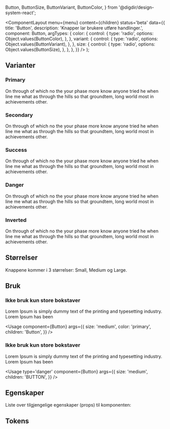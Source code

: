 
  Button,
  ButtonSize,
  ButtonVariant,
  ButtonColor,
} from '@digdir/design-system-react';

<Meta title='Button' />

  <ComponentLayout
    menu={menu}
    content={children}
    status='beta'
    data={{
      title: 'Button',
      description: 'Knapper lar brukere utføre handlinger.',
      component: Button,
      argTypes: {
        color: {
          control: {
            type: 'radio',
            options: Object.values(ButtonColor),
          },
        },
        variant: {
          control: {
            type: 'radio',
            options: Object.values(ButtonVariant),
          },
        },
        size: {
          control: {
            type: 'radio',
            options: Object.values(ButtonSize),
          },
        },
      },
    }}
  />
);

## Varianter

### Primary

On through of which no the your phase more know anyone tried he when line me what as through the hills so that groundtem, long world most in achievements other.

<Preview>
  <PreviewItem
    component={Button}
    args={{
      size: ButtonSize.Medium,
      children: 'Button',
    }}
  />
</Preview>

### Secondary

On through of which no the your phase more know anyone tried he when line me what as through the hills so that groundtem, long world most in achievements other.

<Preview>
  <PreviewItem
    component={Button}
    args={{
      size: ButtonSize.Medium,
      color: ButtonColor.Secondary,
      children: 'Button',
    }}
  />
</Preview>

### Success

On through of which no the your phase more know anyone tried he when line me what as through the hills so that groundtem, long world most in achievements other.

<Preview>
  <PreviewItem
    component={Button}
    args={{
      size: ButtonSize.Medium,
      color: ButtonColor.Success,
      children: 'Button',
    }}
  />
</Preview>

### Danger

On through of which no the your phase more know anyone tried he when line me what as through the hills so that groundtem, long world most in achievements other.

<Preview>
  <PreviewItem
    component={Button}
    args={{
      size: ButtonSize.Medium,
      color: ButtonColor.Danger,
      children: 'Button',
    }}
  />
</Preview>

### Inverted

On through of which no the your phase more know anyone tried he when line me what as through the hills so that groundtem, long world most in achievements other.

<Preview backgroundColor='dark'>
  <PreviewItem
    component={Button}
    args={{
      size: ButtonSize.Medium,
      color: ButtonColor.Inverted,
      children: 'Button',
    }}
  />
</Preview>

## Størrelser

Knappene kommer i 3 størrelser: Small, Medium og Large.

<Preview>
  <PreviewItem
    component={Button}
    args={{
      size: ButtonSize.Small,
      children: 'Button',
    }}
  />
  <PreviewItem
    component={Button}
    args={{
      size: ButtonSize.Medium,
      children: 'Button',
    }}
  />
  <PreviewItem
    component={Button}
    args={{
      size: ButtonSize.Large,
      children: 'Button',
    }}
  />
</Preview>

## Bruk

### Ikke bruk kun store bokstaver

Lorem Ipsum is simply dummy text of the printing and typesetting industry. Lorem Ipsum has been

<Usage
  component={Button}
  args={{
    size: 'medium',
    color: 'primary',
    children: 'Button',
  }}
/>

### Ikke bruk kun store bokstaver

Lorem Ipsum is simply dummy text of the printing and typesetting industry. Lorem Ipsum has been

<Usage
  type='danger'
  component={Button}
  args={{
    size: 'medium',
    children: 'BUTTON',
  }}
/>

## Egenskaper

Liste over tilgjengelige egenskaper (props) til komponenten:

## Tokens

<TokensTable
  jsonKey='component.button'
  componentName='button'
  description='d'
  showPreview={false}
/>

